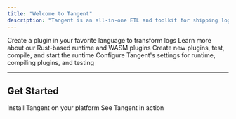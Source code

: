 ```yaml
---
title: "Welcome to Tangent"
description: "Tangent is an all-in-one ETL and toolkit for shipping log data, built on WASM"
---
```


<Columns cols={2}>
  <Card
    title="WASM Plugins"
    icon="plug-zap"
    href="/plugins/overview"
  >
    Create a plugin in your favorite language to transform logs
  </Card>
  <Card
    title="Runtime"
    icon="play"
    href="/cli/run"
  >
    Learn more about our Rust-based runtime and WASM plugins
  </Card>
    <Card
    title="CLI"
    icon="terminal"
    href="/cli/overview"
  >
    Create new plugins, test, compile, and start the runtime
  </Card>
  <Card
    title="Configuration"
    icon="settings"
    href="/config/tangent.yaml"
  >
    Configure Tangent's settings for runtime, compiling plugins, and testing

    
  </Card>
</Columns>

***

## Get Started

<Columns cols={2}>
  <Card
    title="Install Tangent"
    icon="download"
    href="/install"
  >
    Install Tangent on your platform
  </Card>
  <Card
    title="Quickstart"
    icon="code"
    href="/quickstart"
  >
    See Tangent in action
  </Card>
</Columns>
